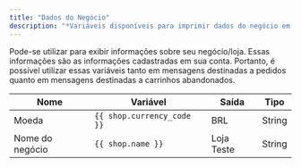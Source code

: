 ```yaml
---
title: "Dados do Negócio"
description: "*Variáveis disponíveis para imprimir dados do negócio em mensagens.*"
---
```


Pode-se utilizar para exibir informações sobre seu negócio/loja. Essas informações são as informações cadastradas em sua conta. Portanto, é possível utilizar essas variáveis tanto em mensagens destinadas a pedidos quanto em mensagens destinadas a carrinhos abandonados.

| **Nome**        | **Variável**               | **Saída**  | **Tipo** |
| --------------- | -------------------------- | ---------- | -------- |
| Moeda           | `{{ shop.currency_code }}` | BRL        | String   |
| Nome do negócio | `{{ shop.name }}`          | Loja Teste | String   |
